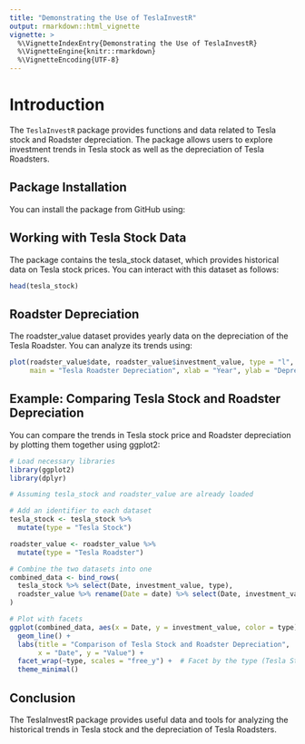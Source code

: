 ```yaml
---
title: "Demonstrating the Use of TeslaInvestR"
output: rmarkdown::html_vignette
vignette: >
  %\VignetteIndexEntry{Demonstrating the Use of TeslaInvestR}
  %\VignetteEngine{knitr::rmarkdown}
  %\VignetteEncoding{UTF-8}
---
```


# Introduction

The `TeslaInvestR` package provides functions and data related to Tesla stock and Roadster depreciation. The package allows users to explore investment trends in Tesla stock as well as the depreciation of Tesla Roadsters.

## Package Installation

You can install the package from GitHub using:


## Working with Tesla Stock Data

The package contains the tesla_stock dataset, which provides historical data on Tesla stock prices. You can interact with this dataset as follows:

```r
head(tesla_stock)
```

## Roadster Depreciation

The roadster_value dataset provides yearly data on the depreciation of the Tesla Roadster. You can analyze its trends using:

```r
plot(roadster_value$date, roadster_value$investment_value, type = "l",
     main = "Tesla Roadster Depreciation", xlab = "Year", ylab = "Depreciation Value (USD)")
```

## Example: Comparing Tesla Stock and Roadster Depreciation

You can compare the trends in Tesla stock price and Roadster depreciation by plotting them together using ggplot2:
```r
# Load necessary libraries
library(ggplot2)
library(dplyr)

# Assuming tesla_stock and roadster_value are already loaded

# Add an identifier to each dataset
tesla_stock <- tesla_stock %>%
  mutate(type = "Tesla Stock")

roadster_value <- roadster_value %>%
  mutate(type = "Tesla Roadster")

# Combine the two datasets into one
combined_data <- bind_rows(
  tesla_stock %>% select(Date, investment_value, type),
  roadster_value %>% rename(Date = date) %>% select(Date, investment_value, type)
)

# Plot with facets
ggplot(combined_data, aes(x = Date, y = investment_value, color = type)) +
  geom_line() +
  labs(title = "Comparison of Tesla Stock and Roadster Depreciation",
       x = "Date", y = "Value") +
  facet_wrap(~type, scales = "free_y") +  # Facet by the type (Tesla Stock and Tesla Roadster)
  theme_minimal()

```

## Conclusion

The TeslaInvestR package provides useful data and tools for analyzing the historical trends in Tesla stock and the depreciation of Tesla Roadsters.

